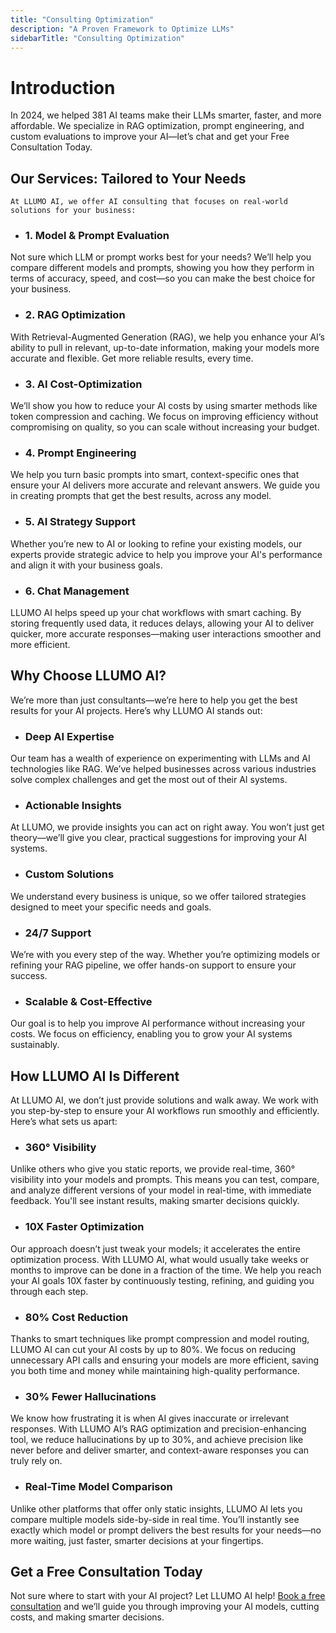 ```yaml
---
title: "Consulting Optimization"
description: "A Proven Framework to Optimize LLMs"
sidebarTitle: "Consulting Optimization"
---
```


# Introduction

In 2024, we helped 381 AI teams make their LLMs smarter, faster, and more affordable. We specialize in RAG optimization, prompt engineering, and custom evaluations to improve your AI—let’s chat and get your Free Consultation Today.

## Our Services: Tailored to Your Needs

    At LLUMO AI, we offer AI consulting that focuses on real-world solutions for your business:

-   ### 1. Model & Prompt Evaluation
Not sure which LLM or prompt works best for your needs? We’ll help you compare different models and prompts, showing you how they perform in terms of accuracy, speed, and cost—so you can make the best choice for your business.

-   ### 2. RAG Optimization 
With Retrieval-Augmented Generation (RAG), we help you enhance your AI’s ability to pull in relevant, up-to-date information, making your models more accurate and flexible. Get more reliable results, every time.

-   ### 3. AI Cost-Optimization
We’ll show you how to reduce your AI costs by using smarter methods like token compression and caching. We focus on improving efficiency without compromising on quality, so you can scale without increasing your budget.

-   ### 4. Prompt Engineering
We help you turn basic prompts into smart, context-specific ones that ensure your AI delivers more accurate and relevant answers. We guide you in creating prompts that get the best results, across any model.

-   ### 5. AI Strategy Support
Whether you’re new to AI or looking to refine your existing models, our experts provide strategic advice to help you improve your AI's performance and align it with your business goals.

-   ### 6. Chat Management
LLUMO AI helps speed up your chat workflows with smart caching. By storing frequently used data, it reduces delays, allowing your AI to deliver quicker, more accurate responses—making user interactions smoother and more efficient.

## Why Choose LLUMO AI?

We’re more than just consultants—we’re here to help you get the best results for your AI projects. Here’s why LLUMO AI stands out:

- ### Deep AI Expertise 
Our team has a wealth of experience on experimenting with LLMs and AI technologies like RAG. We’ve helped businesses across various industries solve complex challenges and get the most out of their AI systems.

-   ### Actionable Insights
At LLUMO, we provide insights you can act on right away. You won’t just get theory—we’ll give you clear, practical suggestions for improving your AI systems.

-   ### Custom Solutions
We understand every business is unique, so we offer tailored strategies designed to meet your specific needs and goals.

-   ### 24/7 Support
We’re with you every step of the way. Whether you’re optimizing models or refining your RAG pipeline, we offer hands-on support to ensure your success.

-   ### Scalable & Cost-Effective
Our goal is to help you improve AI performance without increasing your costs. We focus on efficiency, enabling you to grow your AI systems sustainably.

## How LLUMO AI Is Different

 At LLUMO AI, we don’t just provide solutions and walk away. We work with you step-by-step to ensure your AI workflows run smoothly and efficiently. Here’s what sets us apart:

-   ### 360° Visibility
Unlike others who give you static reports, we provide real-time, 360° visibility into your models and prompts. This means you can test, compare, and analyze different versions of your model in real-time, with immediate feedback. You'll see instant results, making smarter decisions quickly.

-   ### 10X Faster Optimization
Our approach doesn’t just tweak your models; it accelerates the entire optimization process. With LLUMO AI, what would usually take weeks or months to improve can be done in a fraction of the time. We help you reach your AI goals 10X faster by continuously testing, refining, and guiding you through each step.

-   ### 80% Cost Reduction
 Thanks to smart techniques like prompt compression and model routing, LLUMO AI can cut your AI costs by up to 80%. We focus on reducing unnecessary API calls and ensuring your models are more efficient, saving you both time and money while maintaining high-quality performance.

-   ### 30% Fewer Hallucinations
We know how frustrating it is when AI gives inaccurate or irrelevant responses. With LLUMO AI’s RAG optimization and precision-enhancing tool, we reduce hallucinations by up to 30%, and achieve precision like never before and deliver smarter, and context-aware responses you can truly rely on.

-   ### Real-Time Model Comparison
Unlike other platforms that offer only static insights, LLUMO AI lets you compare multiple models side-by-side in real time. You’ll instantly see exactly which model or prompt delivers the  best results for your needs—no more waiting, just faster, smarter decisions at your fingertips.

## Get a Free Consultation Today

<Note>
Not sure where to start with your AI project? Let LLUMO AI help! <a target="_blank" href="https://www.llumo.ai/book-demo">Book a free consultation</a> and we’ll guide you through improving your AI models, cutting costs, and making smarter decisions.
</Note>



